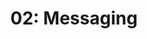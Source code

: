 ---
title: '02: Messaging'
summary: |
    Establish and blueprint how Ficus messages -- that is, how it communicates its value to its clients and audiences across various channels. Produces the Ficus Brand Narrative.
start: 2025-02-10
duration: 5 days
owner:
    image: '@images/avatars/kb.jpg'
    title: kb
status: done
details:
    -
        title: Activities
        body: |
            - Host one stakeholder session to establish Ficus messaging framework
            - Delineate Ficus' target audiences(s)
            - Create Ficus Brand Narrative
    -
        title: Deliverables
        body: |
            - Target Audience
            - Ficus Mission
            - Ficus Core Values
            - Ficus Voice
            - Ficus Brand Narrative (all of above in one essay)
    -
        title: Readings
        body: |
            - [Brand Communication Framework](https://glossary.logomakershop.com/glossary/what-is-brand-communication-framework)
            - [Voice & Tone](https://brand.dropbox.com/voice-and-tone)
            - [Brand messaging 101: The ultimate guide](https://asana.com/resources/brand-messaging-framework)
            - [How To Get Better at Spotting Opportunities](https://hbr.org/2013/05/how-to-get-better-at-spotting)
            - [Invoice Factoring: What It Is and How It Works](https://www.nerdwallet.com/article/small-business/invoice-factoring)
            - [What Is an Investment Mandate?](https://analyzingalpha.com/investment-mandate)
            - [Delegated asset management, investment mandates, and capital immobility](https://www.sciencedirect.com/science/article/abs/pii/S0304405X1200164X)
            - [Why Blackrock Dominates the Investment World: Inside Look](https://cyberinsight.co/why-is-blackrock-so-powerful/)
            - [These three firms own corporate America](https://theconversation.com/these-three-firms-own-corporate-america-77072)
            - [Normalization vs. Standardization: How to Know the Difference](https://www.datacamp.com/tutorial/normalization-vs-standardization)
            - [Dropbox Brand Guidelines](https://brand.dropbox.com/)
            - [Wise Design](https://www.wise.design/)
            - [The Role of Business Structures in Job Creation](https://www.businessinitiative.org/statistics/business-structures/job-creation/)
            - [How to Build a Portfolio to Reach Your Financial Goals](https://www.morningstar.com/portfolios/how-build-portfolio-reach-your-financial-goals)
            - [5 Ways to Sound Helpful Not Patronizing](https://katenasser.com/5-ways-to-sound-helpful-not-patronizing/)
---